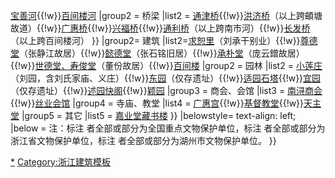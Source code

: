 {{Navbox
|name=南浔古镇
|title=[[南浔镇|南浔古镇]]
|image=[[File:Map of Nanxun Ancient Town 2014-06.jpg|200px]]
|style = text-align:left;
|groupstyle = width:7em;text-align:center;
|above= 
|group1= 规划
|list1={{Navbox subgroup
|groupstyle=font-weight:normal;
|group1 = 水系
|list1 = [[頔塘|东西市河]]（頔塘故道）<sup>{{font|color=#FF7300|国}}</sup>{{!w}}[[南市河 (南浔)|南市河]]{{!w}}[[宝善河]]{{!w}}[[百间楼河]]
|group2 = 桥梁
|list2 = [[通津桥 (南浔镇)|通津桥]]<sup>{{font|color=#2A52BE|省}}</sup>{{!w}}[[洪济桥 (南浔镇)|洪济桥]]<sup>{{font|color=#2A52BE|省}}</sup>（以上跨頔塘故道）{{!w}}[[广惠桥 (南浔)|广惠桥]]<sup>{{font|color=#4F7942|市}}</sup>{{!w}}[[兴福桥]]{{!w}}[[通利桥 (南浔)|通利桥]]（以上跨南市河）{{!w}}[[长发桥]]<sup>{{font|color=#2A52BE|省}}</sup>（以上跨百间楼河）
}}
|group2= 建筑
|list2={{Navbox subgroup
|groupstyle=font-weight:normal;
|group1 = 宅第
|list1 = [[刘氏梯号|崇德堂]]（刘氏梯号）<sup>{{font|color=#FF7300|国}}</sup>{{!w}}[[求恕里]]（刘承干别业）<sup>{{font|color=#4F7942|市}}</sup>{{!w}}[[南浔张静江故居|尊德堂]]（张静江故居）<sup>{{font|color=#FF7300|国}}</sup>{{!w}}[[张石铭旧居|懿德堂]]（张石铭旧居）<sup>{{font|color=#FF7300|国}}</sup>{{!w}}[[庞氏旧宅|承朴堂]]（庞云鏳故居）<sup>{{font|color=#4F7942|市}}</sup>{{!w}}[[董氏世德堂、寿俊堂|世德堂、寿俊堂]]（董份故居）<sup>{{font|color=#4F7942|市}}</sup>{{!w}}[[百间楼]]
|group2 = 园林
|list2 = [[小莲庄]]（刘园，含刘氏家庙、义庄）<sup>{{font|color=#FF7300|国}}</sup>{{!w}}[[东园]]（仅存遗址）{{!w}}[[适园石塔]]<sup>{{font|color=#4F7942|市}}</sup>{{!w}}[[宜园]]（仅存遗址）{{!w}}[[述园快阁]]<sup>{{font|color=#4F7942|市}}</sup>{{!w}}[[颖园]]<sup>{{font|color=#4F7942|市}}</sup>
|group3 = 商会、会馆
|list3 = [[南浔商会旧址|南浔商会]]<sup>{{font|color=#4F7942|市}}</sup>{{!w}}[[南浔丝业会馆|丝业会馆]]<sup>{{font|color=#FF7300|国}}</sup>
|group4 = 寺庙、教堂
|list4 = [[广惠宫]]{{!w}}[[南浔基督教堂|基督教堂]]{{!w}}[[南浔天主堂|天主堂]]<sup>{{font|color=#4F7942|市}}</sup>
|group5 = 其它
|list5 = [[嘉业堂藏书楼]]<sup>{{font|color=#FF7300|国}}</sup>
}}
|belowstyle= text-align: left;
|below = 注：标注 <sup>{{font|color=#FF7300|国}}</sup> 者全部或部分为全国重点文物保护单位，标注 <sup>{{font|color=#2A52BE|省}}</sup> 者全部或部分为浙江省文物保护单位，标注 <sup>{{font|color=#4F7942|市}}</sup> 者全部或部分为湖州市文物保护单位。
}}
<noinclude>
[[Category:南浔区|*]]
[[Category:浙江建筑模板]]
</noinclude>